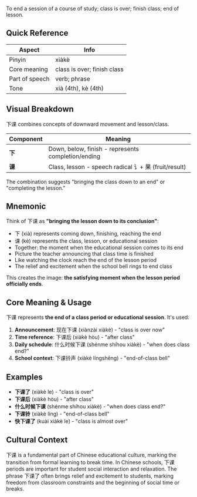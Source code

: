 To end a session of a course of study; class is over; finish class; end of lesson.

## Quick Reference

| Aspect         | Info                        |
| -------------- | --------------------------- |
| Pinyin         | xiàkè                       |
| Core meaning   | class is over; finish class |
| Part of speech | verb; phrase                |
| Tone           | xià (4th), kè (4th)         |

## Visual Breakdown

下课 combines concepts of downward movement and lesson/class.

| Component | Meaning                                              |
| --------- | ---------------------------------------------------- |
| **下**    | Down, below, finish - represents completion/ending   |
| **课**    | Class, lesson - speech radical 讠+ 果 (fruit/result) |

The combination suggests "bringing the class down to an end" or "completing the lesson."

## Mnemonic

Think of 下课 as **"bringing the lesson down to its conclusion"**:

- 下 (xià) represents coming down, finishing, reaching the end
- 课 (kè) represents the class, lesson, or educational session
- Together: the moment when the educational session comes to its end
- Picture the teacher announcing that class time is finished
- Like watching the clock reach the end of the lesson period
- The relief and excitement when the school bell rings to end class

This creates the image: **the satisfying moment when the lesson period officially ends**.

## Core Meaning & Usage

下课 represents **the end of a class period or educational session**. It's used:

1. **Announcement**: 现在下课 (xiànzài xiàkè) - "class is over now"
2. **Time reference**: 下课后 (xiàkè hòu) - "after class"
3. **Daily schedule**: 什么时候下课 (shénme shíhou xiàkè) - "when does class end?"
4. **School context**: 下课铃声 (xiàkè língshēng) - "end-of-class bell"

## Examples

- **下课了** (xiàkè le) - "class is over"
- **下课后** (xiàkè hòu) - "after class"
- **什么时候下课** (shénme shíhou xiàkè) - "when does class end?"
- **下课铃** (xiàkè líng) - "end-of-class bell"
- **快下课了** (kuài xiàkè le) - "class is almost over"

## Cultural Context

下课 is a fundamental part of Chinese educational culture, marking the transition from formal
learning to break time. In Chinese schools, 下课 periods are important for student social
interaction and relaxation. The phrase 下课了 often brings relief and excitement to students,
marking freedom from classroom constraints and the beginning of social time or breaks.
